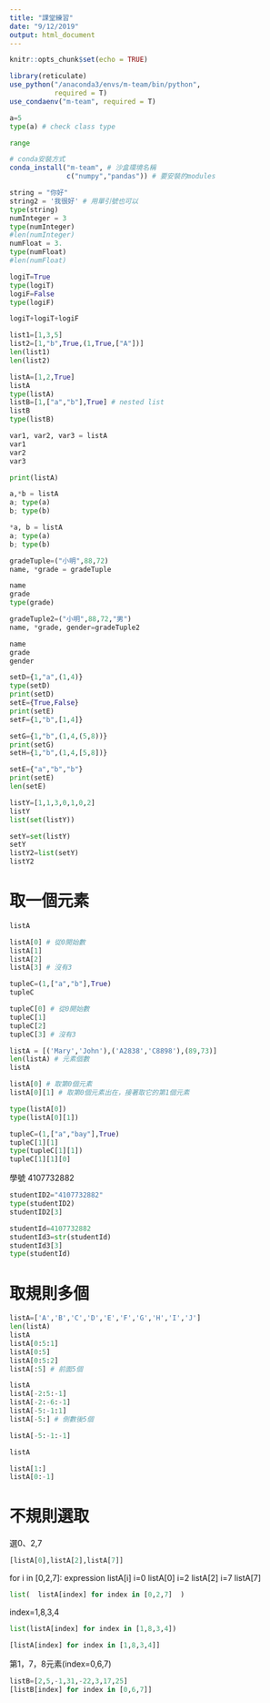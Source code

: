 ```yaml
---
title: "課堂練習"
date: "9/12/2019"
output: html_document
---
```


```r
knitr::opts_chunk$set(echo = TRUE)

library(reticulate)
use_python("/anaconda3/envs/m-team/bin/python",
           required = T)
use_condaenv("m-team", required = T)
```

```python
a=5
type(a) # check class type
```

```python
range
```

```r
# conda安裝方式
conda_install("m-team", # 沙盒環境名稱
              c("numpy","pandas")) # 要安裝的modules
```

```python
string = "你好"
string2 = '我很好' # 用單引號也可以
type(string)
numInteger = 3
type(numInteger)
#len(numInteger)
numFloat = 3.
type(numFloat)
#len(numFloat)
```

```python
logiT=True
type(logiT)
logiF=False
type(logiF)
```

```python
logiT+logiT+logiF
```

```python
list1=[1,3,5]
list2=[1,"b",True,(1,True,["A"])]
len(list1)
len(list2)
```

```python
listA=[1,2,True]
listA
type(listA)
listB=[1,["a","b"],True] # nested list
listB
type(listB)
```

```python
var1, var2, var3 = listA
var1
var2
var3
```

```python
print(listA)

a,*b = listA
a; type(a)
b; type(b)
```

```python
*a, b = listA
a; type(a)
b; type(b)
```


```python
gradeTuple=("小明",88,72)
name, *grade = gradeTuple
```

```python
name
grade
type(grade)
```

```python
gradeTuple2=("小明",88,72,"男")
name, *grade, gender=gradeTuple2
```

```python
name
grade
gender
```

```python
setD={1,"a",(1,4)}
type(setD)
print(setD)
setE={True,False}
print(setE)
setF={1,"b",[1,4]}
```

```python
setG={1,"b",(1,4,(5,8))}
print(setG)
setH={1,"b",(1,4,[5,8])}
```

```python
setE={"a","b","b"}
print(setE)
len(setE)
```

```python
listY=[1,1,3,0,1,0,2]
listY
list(set(listY))

setY=set(listY)
setY
listY2=list(setY)
listY2
```

# 取一個元素

```python
listA
```

```python
listA[0] # 從0開始數
listA[1]
listA[2]
listA[3] # 沒有3
```

```python
tupleC=(1,["a","b"],True)
tupleC
```

```python
tupleC[0] # 從0開始數
tupleC[1]
tupleC[2]
tupleC[3] # 沒有3
```

```python
listA = [('Mary','John'),('A2838','C8898'),(89,73)]
len(listA) # 元素個數
listA
```

```python
listA[0] # 取第0個元素
listA[0][1] # 取第0個元素出在，接著取它的第1個元素

type(listA[0])
type(listA[0][1])
```

```python
tupleC=(1,["a","bay"],True)
tupleC[1][1]
type(tupleC[1][1])
tupleC[1][1][0]
```

學號 4107732882
```python
studentID2="4107732882"
type(studentID2)
studentID2[3]
```


```python
studentId=4107732882
studentId3=str(studentId)
studentId3[3]
type(studentId)
```

# 取規則多個

```python
listA=['A','B','C','D','E','F','G','H','I','J']
len(listA)
listA
listA[0:5:1]
listA[0:5]
listA[0:5:2]
listA[:5] # 前面5個
```

```python
listA
listA[-2:5:-1]
listA[-2:-6:-1]
listA[-5:-1:1]
listA[-5:] # 倒數後5個
```

```python
listA[-5:-1:-1]
```

```python
listA
```

```python
listA[1:]
listA[0:-1]
```


# 不規則選取
選0、2,7
```python
[listA[0],listA[2],listA[7]]
```
for i in [0,2,7]: expression listA[i]
i=0 listA[0]
i=2 listA[2]
i=7 listA[7]

```python
list(  listA[index] for index in [0,2,7]  )
```

index=1,8,3,4
```python
list(listA[index] for index in [1,8,3,4])
```

```python
[listA[index] for index in [1,8,3,4]]
```

第1，7，8元素(index=0,6,7)
```python
listB=[2,5,-1,31,-22,3,17,25]
[listB[index] for index in [0,6,7]]
```


